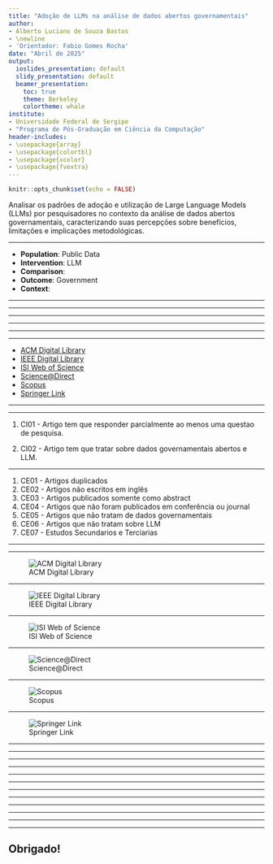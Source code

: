 ```yaml
---
title: "Adoção de LLMs na análise de dados abertos governamentais"
author:
- Alberto Luciano de Souza Bastos
- \newline
- 'Orientador: Fabio Gomes Rocha'
date: "Abril de 2025"
output:
  ioslides_presentation: default
  slidy_presentation: default
  beamer_presentation:
    toc: true
    theme: Berkeley
    colortheme: whale
institute:
- Universidade Federal de Sergipe
- "Programa de Pós-Graduação em Ciência da Computação"
header-includes:
- \usepackage{array}
- \usepackage{colortbl}
- \usepackage{xcolor}
- \usepackage{fvextra}
---
```


```r
knitr::opts_chunk$set(echo = FALSE)

```

\section{Objetivo}

Analisar os padrões de adoção e utilização de Large Language Models (LLMs) por pesquisadores no contexto da análise de dados abertos governamentais, caracterizando suas percepções sobre benefícios, limitações e implicações metodológicas.

---

\section{Protocolo - PICOC}
- **Population**: Public Data
- **Intervention**: LLM
- **Comparison**: 
- **Outcome**: Government
- **Context**: 

---

\section{Palavras-Chaves e sinônimos}
\include{tabelas/key_words}
---

\section{String de Busca}

---

\include{tabelas/string}

---

\subsection{String de busca Science Direct}

---

\include{tabelas/string_science_direct}

---

\section{Fontes}
- [ACM Digital Library](http://portal.acm.org)
- [IEEE Digital Library](http://ieeexplore.ieee.org)
- [ISI Web of Science](http://www.isiknowledge.com)
- [Science@Direct](http://www.sciencedirect.com)
- [Scopus](http://www.scopus.com)
- [Springer Link](http://link.springer.com)


---

\section{Criterios de seleção}

---

\subsection{Critérios de inclusão}

1. CI01 - Artigo tem que responder parcialmente ao menos uma questao de pesquisa.

1. CI02 - Artigo tem que tratar sobre dados governamentais abertos e LLM.

---

\subsection{Critérios de exclusão}

1. CE01 - Artigos duplicados
1. CE02 - Artigos não escritos em inglês
1. CE03 - Artigos publicados somente como abstract
1. CE04 - Artigos que não foram publicados em conferência ou journal
1. CE05 - Artigos que não tratam de dados governamentais
1. CE06 - Artigos que não tratam sobre LLM
1. CE07 - Estudos Secundarios e Terciarias


---

\section{Condução}

---

![ACM Digital Library](imagens/acm.png)

---

![IEEE Digital Library](imagens/ieeexplorer.png)

---

![ISI Web of Science](imagens/web_of_science.png)

---

![Science@Direct](imagens/science_direct.png)

---

![Scopus](imagens/scopus.png)

---

![Springer Link](imagens/springer.png)

---


\subsection{Estudos importados}

---

\include{tabelas/qtde_artigos}

---

\section{Questões de pesquisa}

---

\subsection{RQ1 - Qual foi o tipo de resultado obtido?}
\begin{itemize}
\item Analytic model
\item Empirical model
\item Procedure or technique
\item Qualitative or descriptive model
\item Report
\item Specific solution, prototype, answer, or judgment
\item Tool or notation
\end{itemize}


---

\subsection{RQ2 - Qual o tipo de validação do artigo?}
\begin{itemize}
\item Analysis
\item Blatant assertion
\item Evaluation
\item Example
\item Experience
\item Persuasion
\end{itemize}

---

\subsection{RQ3 - Qual campo governamental a pesquisa foi feita?}
\begin{itemize}
\item Educação
\item Justiça
\item Saude
\item Segurança
\item Transporte
\item Outros
\end{itemize}
---

\subsection{RQ4 - Qual modelo e versão de LLM foi utilizado?}

---

\subsection{RQ5 - Qual a função da LLM no artigo?}

---

\subsection{RQ6 - Quais ferramentas foram utilizadas?}

---

\subsection{RQ7 - Tipo de dados públicos?}
\begin{itemize}
\item Dados Estatísticos
\item Históricos
\item Normas
\item Outros

\end{itemize}

---

<!-- %\section{} -->
\section{Dúvidas}

---

## Obrigado!
